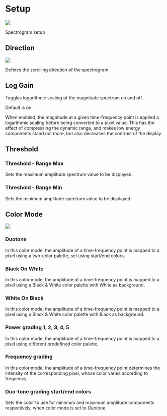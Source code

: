 # Setup

![](https://media.githubusercontent.com/media/FLUX-SE/doc_images/main/Analyzer/Spectrogram/Setup.png)

:::{.callout-note}
Spectrogram setup
:::

## Direction

![](https://media.githubusercontent.com/media/FLUX-SE/doc_images/main/Analyzer/Spectrogram/Direction.png)

Defines the scrolling direction of the spectrogram.

## Log Gain

Toggles logarithmic scaling of the magnitude spectrum on and off.

Default is on.

When enabled, the magnitude at a given time-frequency point is applied a logarithmic scaling before being converted to a pixel value.
This has the effect of compressing the dynamic range, and makes low energy components stand out more, but also decreases the contrast of the display.

## Threshold

### Threshold  - Range Max

Sets the maximum amplitude spectrum value to be displayed.

### Threshold - Range Min

Sets the minimum amplitude spectrum value to be displayed.

## Color Mode

![](https://media.githubusercontent.com/media/FLUX-SE/doc_images/main/Analyzer/Spectrogram/ColorMode.png)

### Duotone

In this color mode, the amplitude of a time-frequency point is mapped to a pixel using a two-color palette, set using start/end colors.

### Black On White

In this color mode, the amplitude of a time-frequency point is mapped to a pixel using a Black &amp; White color palette with White as background.

### White On Black

In this color mode, the amplitude of a time-frequency point is mapped to a pixel using a Black &amp; White color palette with Black as background.

### Power grading 1, 2, 3, 4, 5

In this color mode, the amplitude of a time-frequency point is mapped to a pixel using different predefined color palette.

### Frequency grading

In this color mode, the amplitude of a time-frequency point determines the intensity of the corresponding pixel, whose color varies according to frequency.

### Duo-tone grading start/end colors

Sets the color to use for minimum and maximum amplitude components respectively, when color mode is set to _Duotone_.

<!-- ALLVERSIONS-->
